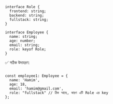 

```tsx
interface Role {
  frontend: string;
  backend: string;
  fullstack: string;
}

interface Employee {
  name: string;
  age: number;
  email: string;
  role: keyof Role;
}
```

✅ সঠিক উদাহরণ:

```tsx

const employee1: Employee = {
  name: 'Hamim',
  age: 18,
  email: 'hamim@gmail.com',
  role: "fullstack" // ঠিক আছে, কারণ এটি Role এর key
};
```

